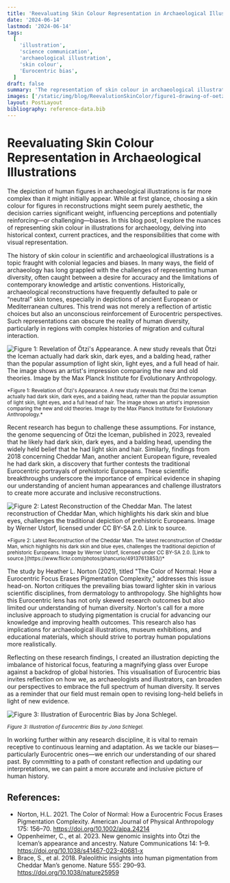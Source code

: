 ```yaml
---
title: 'Reevaluating Skin Colour Representation in Archaeological Illustrations'
date: '2024-06-14'
lastmod: '2024-06-14'
tags:
  [
    'illustration',
    'science communication',
    'archaeological illustration',
    'skin colour',
    'Eurocentric bias',
  ]
draft: false
summary: 'The representation of skin colour in archaeological illustrations carries significant influence, impacting perceptions and often reinforcing biases. Recent genetic studies, like those on Ötzi the Iceman and Cheddar Man, challenge traditional Eurocentric depictions and advocate for a more accurate and diverse portrayal of human ancestry. Addressing these biases in visual storytelling requires a thoughtful, evidence-based approach, highlighting the ethical responsibility of illustrators and archaeologists to represent history inclusively.'
images: ['/static/img/blog/ReevalutionSkinColor/figure1-drawing-of-oetzi.jpeg']
layout: PostLayout
bibliography: reference-data.bib
---
```


# Reevaluating Skin Colour Representation in Archaeological Illustrations

The depiction of human figures in archaeological illustrations is far more complex than it might initially appear. While at first glance, choosing a skin colour for figures in reconstructions might seem purely aesthetic, the decision carries significant weight, influencing perceptions and potentially reinforcing—or challenging—biases. In this blog post, I explore the nuances of representing skin colour in illustrations for archaeology, delving into historical context, current practices, and the responsibilities that come with visual representation.

The history of skin colour in scientific and archaeological illustrations is a topic fraught with colonial legacies and biases. In many ways, the field of archaeology has long grappled with the challenges of representing human diversity, often caught between a desire for accuracy and the limitations of contemporary knowledge and artistic conventions. Historically, archaeological reconstructions have frequently defaulted to pale or “neutral” skin tones, especially in depictions of ancient European or Mediterranean cultures. This trend was not merely a reflection of artistic choices but also an unconscious reinforcement of Eurocentric perspectives. Such representations can obscure the reality of human diversity, particularly in regions with complex histories of migration and cultural interaction.

![Figure 1: Revelation of Ötzi's Appearance. A new study reveals that Ötzi the Iceman actually had dark skin, dark eyes, and a balding head, rather than the popular assumption of light skin, light eyes, and a full head of hair. The image shows an artist's impression comparing the new and old theories. Image by the Max Planck Institute for Evolutionary Anthropology.](/static/img/blog/ReevalutionSkinColor/figure1-drawing-of-oetzi.jpeg 'An artist’s impression of Ötzi the Iceman, comparing two versions: the older theory with light skin, light eyes, and a full head of hair, and the updated depiction showing dark skin, dark eyes, and a balding head. Snowy mountains are visible in the background.')

<sub className="bottom-8">
  *Figure 1: Revelation of Ötzi's Appearance. A new study reveals that Ötzi the Iceman actually had
  dark skin, dark eyes, and a balding head, rather than the popular assumption of light skin, light
  eyes, and a full head of hair. The image shows an artist's impression comparing the new and old
  theories. Image by the Max Planck Institute for Evolutionary Anthropology.*
</sub>

Recent research has begun to challenge these assumptions. For instance, the genome sequencing of Ötzi the Iceman, published in 2023, revealed that he likely had dark skin, dark eyes, and a balding head, upending the widely held belief that he had light skin and hair. Similarly, findings from 2018 concerning Cheddar Man, another ancient European figure, revealed he had dark skin, a discovery that further contests the traditional Eurocentric portrayals of prehistoric Europeans. These scientific breakthroughs underscore the importance of empirical evidence in shaping our understanding of ancient human appearances and challenge illustrators to create more accurate and inclusive reconstructions.

![Figure 2: Latest Reconstruction of the Cheddar Man. The latest reconstruction of Cheddar Man, which highlights his dark skin and blue eyes, challenges the traditional depiction of prehistoric Europeans. Image by Werner Ustorf, licensed under CC BY-SA 2.0. [Link to source.](https://www.flickr.com/photos/phancurio/49137613853/)](/static/img/blog/ReevalutionSkinColor/figure2-the-cheddar-men-reconstruction.jpeg 'Close-up image of the latest reconstruction of Cheddar Man, a prehistoric human with dark skin and blue eyes. The lifelike model emphasises the texture of his skin and hair, illustrating a significant revision of how ancient Europeans are perceived.')

<sub className="bottom-8">
  *Figure 2: Latest Reconstruction of the Cheddar Man. The latest reconstruction of Cheddar Man,
  which highlights his dark skin and blue eyes, challenges the traditional depiction of prehistoric
  Europeans. Image by Werner Ustorf, licensed under CC BY-SA 2.0. [Link to
  source.](https://www.flickr.com/photos/phancurio/49137613853/)*
</sub>

The study by Heather L. Norton (2021), titled "The Color of Normal: How a Eurocentric Focus Erases Pigmentation Complexity," addresses this issue head-on. Norton critiques the prevailing bias toward lighter skin in various scientific disciplines, from dermatology to anthropology. She highlights how this Eurocentric lens has not only skewed research outcomes but also limited our understanding of human diversity. Norton's call for a more inclusive approach to studying pigmentation is crucial for advancing our knowledge and improving health outcomes. This research also has implications for archaeological illustrations, museum exhibitions, and educational materials, which should strive to portray human populations more realistically.

Reflecting on these research findings, I created an illustration depicting the imbalance of historical focus, featuring a magnifying glass over Europe against a backdrop of global histories. This visualisation of Eurocentric bias invites reflection on how we, as archaeologists and illustrators, can broaden our perspectives to embrace the full spectrum of human diversity. It serves as a reminder that our field must remain open to revising long-held beliefs in light of new evidence.

![Figure 3: Illustration of Eurocentric Bias by Jona Schlegel.](/static/img/blog/ReevalutionSkinColor/figure3-eurocentric-bias.jpeg "Illustration showing Eurocentric bias with a map of the world, a large magnifying glass highlighting Europe, and a stack of books labelled 'European History' on one side and 'Non-European History' on the other. The image symbolises the disproportionate focus on European history.")

<sub className="bottom-8">*Figure 3: Illustration of Eurocentric Bias by Jona Schlegel.*</sub>

In working further within any research discipline, it is vital to remain receptive to continuous learning and adaptation. As we tackle our biases—particularly Eurocentric ones—we enrich our understanding of our shared past. By committing to a path of constant reflection and updating our interpretations, we can paint a more accurate and inclusive picture of human history.

## References:

- Norton, H.L. 2021. The Color of Normal: How a Eurocentric Focus Erases Pigmentation Complexity. American Journal of Physical Anthropology 175: 156–70. https://doi.org/10.1002/ajpa.24214
- Oppenheimer, C., et al. 2023. New genomic insights into Ötzi the Iceman’s appearance and ancestry. Nature Communications 14: 1–9. https://doi.org/10.1038/s41467-023-40681-x
- Brace, S., et al. 2018. Paleolithic insights into human pigmentation from Cheddar Man’s genome. Nature 555: 290–93. https://doi.org/10.1038/nature25959
